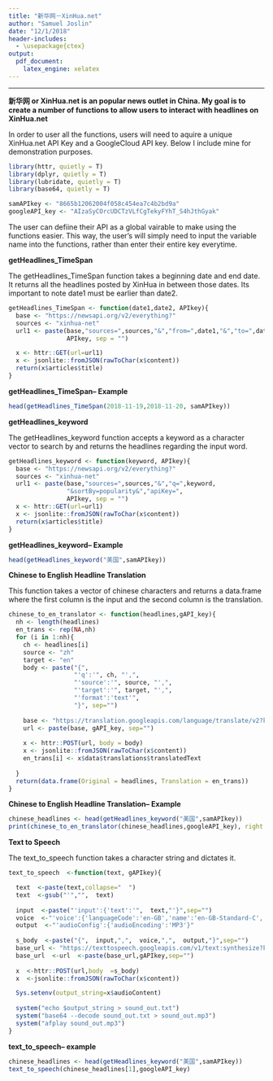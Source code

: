 ```yaml
---
title: "新华网－XinHua.net"
author: "Samuel Joslin"
date: "12/1/2018"
header-includes:
  - \usepackage{ctex}
output: 
  pdf_document:
    latex_engine: xelatex
---
```

---

**新华网 or XinHua.net is an popular news outlet in China. My goal is to create a number of functions to allow users to interact with headlines on XinHua.net**


In order to user all the functions, users will need to aquire a unique XinHua.net API Key and a GoogleCloud API key. Below I include mine for demonstration purposes.

```r
library(httr, quietly = T)
library(dplyr, quietly = T)
library(lubridate, quietly = T)
library(base64, quietly = T)

samAPIkey <- "8665b12062004f058c454ea7c4b2bd9a"
googleAPI_key <- "AIzaSyCOrcUDCTzVLfCgTekyFYhT_S4hJthGyak"

```


The user can defiine their API as a global vairable to make using the functions easier. This way, the user's will simply need to input the variable name into the functions, rather than enter their entire key everytime. 



**getHeadlines_TimeSpan**

The getHeadlines_TimeSpan function takes a beginning date and end date. It returns all the headlines posted by XinHua in between those dates. Its important to note date1 must be earlier than date2. 

```r
getHeadlines_TimeSpan <- function(date1,date2, APIkey){
  base <- "https://newsapi.org/v2/everything?"
  sources <- "xinhua-net"
  url1 <- paste(base,"sources=",sources,"&","from=",date1,"&","to=",date2,"&sortBy=popularity&","apiKey=",
                APIkey, sep = "")

  x <- httr::GET(url=url1)
  x <- jsonlite::fromJSON(rawToChar(x$content))
  return(x$articles$title)
}
```

**getHeadlines_TimeSpan-- Example**
```r
head(getHeadlines_TimeSpan(2018-11-19,2018-11-20, samAPIkey))
```



**getHeadlines_keyword**

The getHeadlines_keyword function accepts a keyword as a character vector to search by and returns the headlines regarding the input word.

```r
getHeadlines_keyword <- function(keyword, APIkey){
  base <- "https://newsapi.org/v2/everything?"
  sources <- "xinhua-net"
  url1 <- paste(base,"sources=",sources,"&","q=",keyword,
                "&sortBy=popularity&","apiKey=",
                APIkey, sep = "")
  x <- httr::GET(url=url1)
  x <- jsonlite::fromJSON(rawToChar(x$content))
  return(x$articles$title)
}
```


**getHeadlines_keyword-- Example**


```r
head(getHeadlines_keyword("美国",samAPIkey))
```


**Chinese to English Headline Translation**

This function takes a vector of chinese characters and returns a data.frame where the first column is the input and the second column is the translation. 


```r
chinese_to_en_translator <- function(headlines,gAPI_key){
  nh <- length(headlines)
  en_trans <- rep(NA,nh)
  for (i in 1:nh){
    ch <- headlines[i]
    source <- "zh"
    target <- "en"
    body <- paste("{",
                  "'q':'", ch, "',",
                  "'source':'", source, "',",
                  "'target':'", target, "',",
                  "'format':'text'",  
                  "}", sep="")
    
    base <- "https://translation.googleapis.com/language/translate/v2?key="
    url <- paste(base, gAPI_key, sep="")
    
    x <- httr::POST(url, body = body)
    x <- jsonlite::fromJSON(rawToChar(x$content))
    en_trans[i] <- x$data$translations$translatedText
    
  }
  return(data.frame(Original = headlines, Translation = en_trans))
}


```

**Chinese to English Headline Translation-- Example**

```r
chinese_headlines <- head(getHeadlines_keyword("美国",samAPIkey))
print(chinese_to_en_translator(chinese_headlines,googleAPI_key), right =F)
```




**Text to Speech**

The text_to_speech function takes a character string and dictates it. 

```r
text_to_speech  <-function(text, gAPIkey){

  text  <-paste(text,collapse="  ")
  text  <-gsub("'","",  text)
  
  input  <-paste("'input':{'text':'",  text,"'}",sep="")
  voice  <-"'voice':{'languageCode':'en-GB','name':'en-GB-Standard-C','ssmlGender':'FEMALE'}"
  output  <-"'audioConfig':{'audioEncoding':'MP3'}"
  
  s_body  <-paste("{",  input,",",  voice,",",  output,"}",sep="")
  base_url <- "https://texttospeech.googleapis.com/v1/text:synthesize?key="
  base_url  <-url  <-paste(base_url,gAPIkey,sep="")
  
  x  <-httr::POST(url,body  =s_body)
  x  <-jsonlite::fromJSON(rawToChar(x$content))

  Sys.setenv(output_string=x$audioContent)
  
  system("echo $output_string > sound_out.txt")
  system("base64 --decode sound_out.txt > sound_out.mp3")
  system("afplay sound_out.mp3")
}
```

**text_to_speech-- example**

```r
chinese_headlines <- head(getHeadlines_keyword("美国",samAPIkey))
text_to_speech(chinese_headlines[1],googleAPI_key)
```